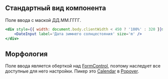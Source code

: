 ## Стандартный вид компонента

Поле ввода с маской ДД.ММ.ГГГГ.

```jsx live
<div style={{ width: document.body.clientWidth < 450 ? '100%' : 320 }}>
    <DateInput label='Дата зимнего солнцестояния' size='m' />
</div>
```

## Морфология

Поле ввода является оберткой над [FormControl](?path=/docs/components-formcontrol--docs),
поэтому наследует все доступные для него настройки. Пикер это
[Calendar](?path=/docs/components-calendar--docs)
в [Popover](?path=/docs/components-popover--docs).
